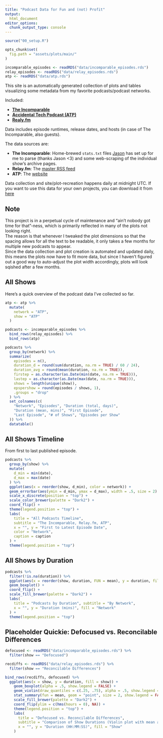 ```yaml
---
title: "Podcast Data for Fun and (not) Profit"
output:
  html_document
editor_options: 
  chunk_output_type: console
---
```


```r
source("00_setup.R")

opts_chunk$set(
  fig.path = "assets/plots/main/"
)

incomparable_episodes <- readRDS("data/incomparable_episodes.rds")
relay_episodes <- readRDS("data/relay_episodes.rds")
atp <- readRDS("data/atp.rds")
```

This site is an automatically generated collection of plots and tables visualizing some metadata from my favorite podcasts/podcast networks.  

Included:

- [**The Incomparable**](https://www.theincomparable.com/)
- [**Accidental Tech Podcast (ATP)**](https://atp.fm/)
- [**Realy.fm**](https://www.relay.fm/)

Data includes episode runtimes, release dates, and hosts (in case of The Incomparable, also guests). 

The data sources are:

- **The Incomparable**: Home-brewed `stats.txt` files [Jason](https://twitter.com/jsnell) has set up for me to parse (thanks Jason <3) and some web-scraping of the individual show's archive pages.
- **Relay.fm**: The [master RSS feed]("https://www.relay.fm/master/feed")
- **ATP**: The [website](https://atp.fm)

Data collection and site/plot-recreation happens daily at midnight UTC.
If you want to use this data for your own projects, you can download it from [here](/data)

## Note

This project is in a perpetual cycle of maintenance and "ain't nobody got time for that"-ness, which is primarily reflected in many of the plots not looking right.  
The reason is that whenever I tweaked the plot dimensions so that the spacing allows for all the text to be readable, it only takes a few months for multiple new podcasts to appear.  
Since the data collection and plot creation is automated and updated daily, this means the plots now have to fit more data, but since I haven't figured out a good way to auto-adjust the plot width accordingly, plots will look sqished after a few months.  


## All Shows

Here's a quick overview of the podcast data I've collected so far.  

```r
atp <- atp %>%
  mutate(
    network = "ATP",
    show = "ATP"
  )

podcasts <- incomparable_episodes %>%
  bind_rows(relay_episodes) %>%
  bind_rows(atp)

podcasts %>%
  group_by(network) %>%
  summarize(
    episodes = n(),
    duration_d = round(sum(duration, na.rm = TRUE) / 60 / 24),
    duration_avg = round(mean(duration, na.rm = TRUE)),
    firstep = as.character(as.Date(min(date, na.rm = TRUE))),
    lastep = as.character(as.Date(max(date, na.rm = TRUE))),
    shows = length(unique(show)),
    epspershow = round(episodes / shows, 1),
    .groups = "drop"
  ) %>%
  set_colnames(c(
    "Network", "Episodes", "Duration (total, days)",
    "Duration (mean, mins)", "First Episode",
    "Last Episode", "# of Shows", "Episodes per Show"
  )) %>%
  datatable()
```

## All Shows Timeline

From first to last published episode.

```r
podcasts %>%
  group_by(show) %>%
  mutate(
    d_min = min(date),
    d_max = max(date)
  ) %>%
  ggplot(aes(x = reorder(show, d_min), color = network)) +
  geom_errorbar(aes(ymin = d_min, ymax = d_max), width = .5, size = 2) +
  scale_x_discrete(position = "top") +
  scale_color_brewer(palette = "Dark2") +
  coord_flip() +
  theme(legend.position = "top") +
  labs(
    title = "All Podcasts Timeline",
    subtitle = "The Incomparable, Relay.fm, ATP",
    x = "", y = "First to Latest Episode Date",
    color = "Network",
    caption = caption
  ) +
  theme(legend.position = "top")
```


## All Shows by Duration

```r
podcasts %>%
  filter(!is.na(duration)) %>%
  ggplot(aes(x = reorder(show, duration, FUN = mean), y = duration, fill = network)) +
  geom_boxplot() +
  coord_flip() +
  scale_fill_brewer(palette = "Dark2") +
  labs(
    title = "Podcasts by Duration", subtitle = "By Network",
    x = "", y = "Duration (mins)", fill = "Network"
  ) +
  theme(legend.position = "top")
```


## Placeholder Quickie: Defocused vs. Reconcilable Differences

```r
defocused <- readRDS("data/incomparable_episodes.rds") %>%
  filter(show == "Defocused")

recdiffs <- readRDS("data/relay_episodes.rds") %>%
  filter(show == "Reconcilable Differences")

bind_rows(recdiffs, defocused) %>%
  ggplot(aes(x = show, y = duration, fill = show)) +
    geom_boxplot(alpha = .5, show.legend = FALSE) +
    geom_violin(draw_quantiles = c(.25, .75), alpha = .5, show.legend = FALSE) +
    stat_summary(fun = mean, geom = "point", size = 2, show.legend = FALSE) +
    scale_fill_brewer(palette = "Dark2") +
    coord_flip(ylim = c(hms(hours = 0), NA)) +
    theme(legend.position = "top") +
    labs(
      title = "Defocused vs. Reconcilable Differences",
      subtitle = "Comparison of Show Durations (Violin plot with mean and quantiles)",
      x = "", y = "Duration (HH:MM:SS)", fill = "Show"
    )
```
